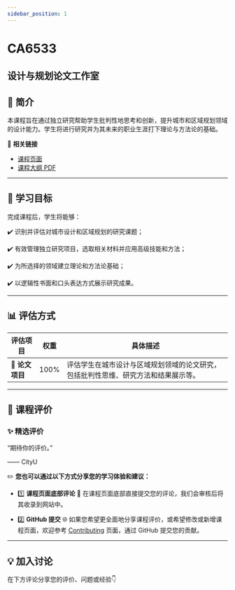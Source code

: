 ```yaml
---
sidebar_position: 1
---
```


# CA6533
## 设计与规划论文工作室

## **📘 简介**
本课程旨在通过独立研究帮助学生批判性地思考和创新，提升城市和区域规划领域的设计能力。学生将进行研究并为其未来的职业生涯打下理论与方法论的基础。

🔗 **相关链接**
- [课程页面](https://www.cityu.edu.hk/catalogue/pg/202425/course/CA6533.htm)
- [课程大纲 PDF](https://www.cityu.edu.hk/catalogue/pg/202425/course/CA6533.pdf)

---

## **🎯 学习目标**

完成课程后，学生将能够：

✔️ 识别并评估对城市设计和区域规划的研究课题；

✔️ 有效管理独立研究项目，选取相关材料并应用高级技能和方法；

✔️ 为所选择的领域建立理论和方法论基础；

✔️ 以逻辑性书面和口头表达方式展示研究成果。

---

## **📊 评估方式**

| **评估项目**          | **权重** | **具体描述**                                                                                       |
|----------------------|---------|---------------------------------------------------------------------------------------------------|
| **📝 论文项目**       | 100%    | 评估学生在城市设计与区域规划领域的论文研究，包括批判性思维、研究方法和结果展示等。                  |

---

## **💬 课程评价**

### ✨ **精选评价**
<div className={commentStyles.commentBox}>
    <p className={commentStyles.commentText}>
        “期待你的评价。”
    </p>
    <p className={commentStyles.commentAuthor}>—— CityU</p>
</div>

✏️ **您也可以通过以下方式分享您的学习体验和建议：**

- 1️⃣ **课程页面底部评论**
💬 在课程页面底部直接提交您的评论，我们会审核后将其收录到网站中。

- 2️⃣ **GitHub 提交**
🌐 如果您希望更全面地分享课程评价，或希望修改或新增课程页面，欢迎参考 [Contributing](https://penjc.github.io/CityU/contributing) 页面，通过 GitHub 提交您的贡献。

---

## **💡 加入讨论**

在下方评论分享您的评价、问题或经验👇
<Utterances />